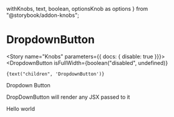   withKnobs,
  text,
  boolean,
  optionsKnob as options
} from "@storybook/addon-knobs";

<Meta title="Components/Interactive/DropdownButton" decorators={[withKnobs]} component={DropdownButton} />

# DropdownButton

<ImportPath component={DropdownButton} section="interactive" />

<Story name="Knobs" parameters={{ docs: { disable: true }}}>
  <DropdownButton
    isFullWidth={boolean("disabled", undefined)}
  >
    {text("children", 'DropdownButton')}
  </DropdownButton>
</Story>

<Preview isExpanded>
  <DropdownButton>Dropdown Button</DropdownButton>
</Preview>

<Props of={DropdownButton} />

DropDownButton will render any JSX passed to it

<Preview>
  <Story name="JSX">
    <DropdownButton>
      <span className="fontWeight--bold fontSize--default">Hello</span> world
    </DropdownButton>
  </Story>
</Preview>

